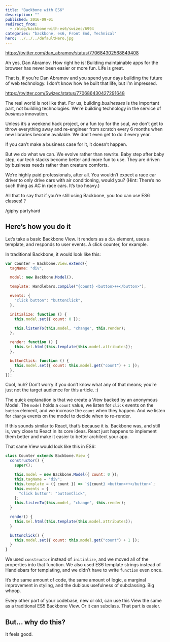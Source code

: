 ```yaml
---
title: "Backbone with ES6"
description: ""
published: 2016-09-01
redirect_from:
  - /blog/backbone-with-es6/swizec/6994
categories: "backbone, es6, Front End, Technical"
hero: ../../../defaultHero.jpg
---
```


https://twitter.com/dan_abramov/status/770684302568849408

Ah yes, Dan Abramov. How right he is! Building maintainable apps for the browser has never been easier or more fun. Life is great.

That is, if you’re Dan Abramov and you spend your days building the future of web technology. I don’t know how he built that life, but I’m impressed.

https://twitter.com/Swizec/status/770686430427291648

The real world is not like that. For us, building _businesses_ is the important part, not building technologies. We’re building technology in the service of _business_ innovation.

Unless it’s a weekend hack project, or a fun toy for the soul, we don’t get to throw everything away and re-engineer from scratch every 6 months when new libraries become available. We don’t even get to do it every year.

If you can’t make a business case for it, it doesn’t happen.

But we do what we can. We evolve rather than rewrite. Baby step after baby step, our tech stacks become better and more fun to use. They are driven by business needs rather than creature comforts.

We’re highly paid professionals, after all. You wouldn’t expect a race car driver to only drive cars with air conditioning, would you? (Hint: There’s no such thing as AC in race cars. It’s too heavy.)

All that to say that if you’re still using Backbone, you too can use ES6 classes! ?

/giphy partyhard

## Here’s how you do it

Let’s take a basic Backbone View. It renders as a `div` element, uses a template, and responds to user events. A click counter, for example.

In traditional Backbone, it would look like this:

```javascript
var Counter = Backbone.View.extend({
  tagName: "div",

  model: new Backbone.Model(),

  template: Handlebars.compile("{count} <button>++</button>"),

  events: {
    "click button": "buttonClick",
  },

  initialize: function () {
    this.model.set({ count: 0 });

    this.listenTo(this.model, "change", this.render);
  },

  render: function () {
    this.$el.html(this.template(this.model.attributes));
  },

  buttonClick: function () {
    this.model.set({ count: this.model.get("count") + 1 });
  },
});
```

Cool, huh? Don’t worry if you don’t know what any of that means; you’re just not the target audience for this article. :)

The quick explanation is that we create a View backed by an anonymous Model. The `model` holds a `count` value, we listen for `click` events on the `button` element, and we increase the `count` when they happen. And we listen for `change` events on the model to decide when to re-render.

If this sounds similar to React, that’s because it is. Backbone was, and still is, very close to React in its core ideas. React just happens to implement them better and make it easier to better architect your app.

That same View would look like this in ES6:

```javascript
class Counter extends Backbone.View {
  constructor() {
    super();

    this.model = new Backbone.Model({ count: 0 });
    this.tagName = "div";
    this.template = ({ count }) => `${count} <button>++</button>`;
    this.events = {
      "click button": "buttonClick",
    };
    this.listenTo(this.model, "change", this.render);
  }

  render() {
    this.$el.html(this.template(this.model.attributes));
  }

  buttonClick() {
    this.model.set({ count: this.model.get("count") + 1 });
  }
}
```

We used `constructor` instead of `initialize`, and we moved all of the properties into that function. We also used ES6 template strings instead of Handlebars for templating, and we didn’t have to write `function` even once.

It’s the same amount of code, the same amount of logic, a marginal improvement in styling, and the dubious usefulness of subclassing. Big whoop.

Every other part of your codebase, new or old, can use this View the same as a traditional ES5 Backbone View. Or it can subclass. That part is easier.

## But… why do this?

It feels good.
